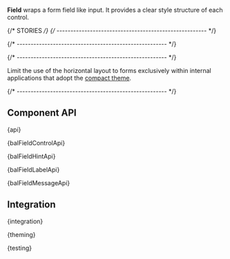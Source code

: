 
<Meta of={FieldStories} />

<StoryHeading of={FieldStories.Basic} hidden></StoryHeading>

<Banner of={FieldStories} />

<Lead>**Field** wraps a form field like input. It provides a clear style structure of each control.</Lead>

<Canvas of={FieldStories.Basic} sourceState="shown" />

<PlaygroundBar of={FieldStories.Basic}></PlaygroundBar>

{/* STORIES */}
{/* ------------------------------------------------------ */}

<StoryHeading of={FieldStories.Addons}></StoryHeading>

<Canvas of={FieldStories.Addons} />

{/* ------------------------------------------------------ */}

<StoryHeading of={FieldStories.WithGrid}></StoryHeading>

<Canvas of={FieldStories.WithGrid} />

{/* ------------------------------------------------------ */}

<StoryHeading of={FieldStories.Horizontal}></StoryHeading>

Limit the use of the horizontal layout to forms exclusively within internal applications that adopt the [compact theme](?path=/docs/development-theming--documentation#compact-theme).

<Canvas of={FieldStories.Horizontal} />

{/* ------------------------------------------------------ */}

## Component API


<Markdown>{api}</Markdown>


<Markdown>{balFieldControlApi}</Markdown>


<Markdown>{balFieldHintApi}</Markdown>


<Markdown>{balFieldLabelApi}</Markdown>


<Markdown>{balFieldMessageApi}</Markdown>

## Integration


<Markdown>{integration}</Markdown>


<Markdown>{theming}</Markdown>


<Markdown>{testing}</Markdown>

<Footer>
  <LinkCards>
    <LinkCard
      pageTitle="Development/Form"
      description="The indispensable form controls, designed for maximum clarity. Form elements are used in combination with the CSS grid system"
    />
  </LinkCards>
</Footer>
